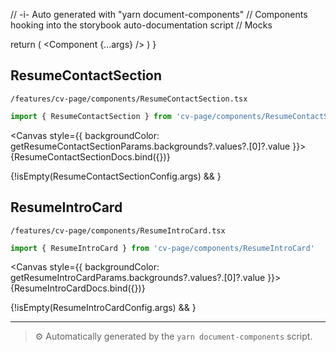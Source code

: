 // -i- Auto generated with "yarn document-components"
// Components hooking into the storybook auto-documentation script
// Mocks

<Meta title="features / cv-page / components" />

  return (
    <StoryContextProviders>
      <Component {...args} />
    </StoryContextProviders>
  )
}

## ResumeContactSection


`/features/cv-page/components/ResumeContactSection.tsx`
```typescript
import { ResumeContactSection } from 'cv-page/components/ResumeContactSection'
```


<Canvas style={{ backgroundColor: getResumeContactSectionParams.backgrounds?.values?.[0]?.value }}>
    <Story
        name="ResumeContactSection"
        args={ResumeContactSectionConfig.args}
        argTypes={ResumeContactSectionConfig.argTypes}
        parameters={getResumeContactSectionParams}
    >
      {ResumeContactSectionDocs.bind({})}
    </Story>
</Canvas>

{!isEmpty(ResumeContactSectionConfig.args) && <ArgsTable story="ResumeContactSection" />}


## ResumeIntroCard


`/features/cv-page/components/ResumeIntroCard.tsx`
```typescript
import { ResumeIntroCard } from 'cv-page/components/ResumeIntroCard'
```


<Canvas style={{ backgroundColor: getResumeIntroCardParams.backgrounds?.values?.[0]?.value }}>
    <Story
        name="ResumeIntroCard"
        args={ResumeIntroCardConfig.args}
        argTypes={ResumeIntroCardConfig.argTypes}
        parameters={getResumeIntroCardParams}
    >
      {ResumeIntroCardDocs.bind({})}
    </Story>
</Canvas>

{!isEmpty(ResumeIntroCardConfig.args) && <ArgsTable story="ResumeIntroCard" />}




---

> ⚙️ Automatically generated by the `yarn document-components` script.

